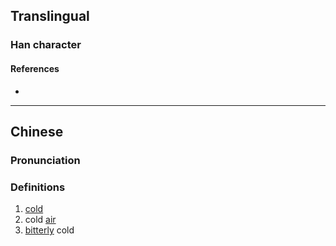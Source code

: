{{character info/new}}
==Translingual==

===Han character===
{{Han char|rn=15|rad=冫|as=07|sn=9|four=|canj=IMSME|ids=⿰冫𠬶}}

====References====
* {{Han ref|kx=0132.220|hdz=10297.260|uh=34CE|ud=13518}}

----

==Chinese==
{{zh-forms}}

===Pronunciation===
{{zh-pron
|m=qīn,qìn,qǐn
|c=caam1,saam6
|mc=
|oc=
|ma=
|cat=a,n
}}

===Definitions===
{{zh-hanzi}}

# [[cold]]
# cold [[air]]
# [[bitterly]] cold